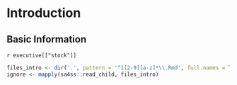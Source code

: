 # Introduction

## Basic Information

`r executive[["stock"]]`

```r
files_intro <- dir('.', pattern = '^1[2-9][a-z]*\\.Rmd', full.names = TRUE)
ignore <- mapply(sa4ss::read_child, files_intro)
```

